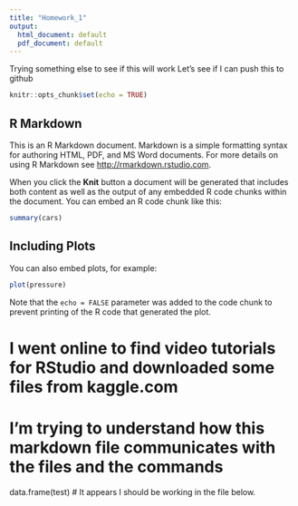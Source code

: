 ```yaml
---
title: "Homework_1"
output:
  html_document: default
  pdf_document: default
---
```


Trying something else to see if this will work
Let's see if I can push this to github

```r
knitr::opts_chunk$set(echo = TRUE)
```

## R Markdown

This is an R Markdown document. Markdown is a simple formatting syntax for authoring HTML, PDF, and MS Word documents. For more details on using R Markdown see <http://rmarkdown.rstudio.com>.

When you click the **Knit** button a document will be generated that includes both content as well as the output of any embedded R code chunks within the document. You can embed an R code chunk like this:

```r
summary(cars)
```

## Including Plots

You can also embed plots, for example:

```r
plot(pressure)
```

Note that the `echo = FALSE` parameter was added to the code chunk to prevent printing of the R code that generated the plot.

# I went online to find video tutorials for RStudio and downloaded some files from kaggle.com

# I'm trying to understand how this markdown file communicates with the files and the commands

data.frame(test)
# It appears I should be working in the file below.

